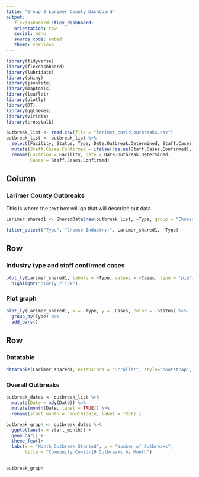 ```yaml
---
title: "Group 3 Larimer County Dashboard"
output:
   flexdashboard::flex_dashboard:
   orientation: row
   social: menu
   source_code: embed
   theme: cerulean
---
```

```r
library(tidyverse)
library(flexdashboard)
library(lubridate)
library(shiny)
library(jsonlite)
library(maptools)
library(leaflet)
library(plotly)
library(DT)
library(ggthemes)
library(viridis)
library(crosstalk)
```

```r
outbreak_list <- read.csv(file = "larimer_covid_outbreaks.csv")
outbreak_list <- outbreak_list %>%
  select(Facility, Status, Type, Date.Outbreak.Determined, Staff.Cases.Confirmed) %>% 
  mutate(Staff.Cases.Confirmed = ifelse(!is.na(Staff.Cases.Confirmed), Staff.Cases.Confirmed, 0)) %>% 
  rename(Location = Facility, Date = Date.Outbreak.Determined,
         Cases = Staff.Cases.Confirmed)
```

Column {.sidebar data-width=250}
-------------------------------------
### Larimer County Outbreaks
This is where the text box will go that will describe out data.

```r
Larimer_shared1 <- SharedData$new(outbreak_list, ~Type, group = "Choose Industry")

filter_select("Type", "Choose Industry:", Larimer_shared1, ~Type)
```

Row {data-height=350, data-width=300, .tabset}
-------------------------------------

### Industry type and staff confirmed cases

```r
plot_ly(Larimer_shared1, labels = ~Type, values = ~Cases, type = 'pie') %>%
  highlight("plotly_click")
```

### Plot graph

```r
plot_ly(Larimer_shared1, x = ~Type, y = ~Cases, color = ~Status) %>%
  group_by(Type) %>% 
  add_bars()
```

Row {data-height=600}
-------------------------------------
### Datatable

```r
datatable(Larimer_shared1, extensions = "Scroller", style="bootstrap", class="compact", width="100%", options=list(deferRender=TRUE, scrollY=300, scroller=TRUE))
```

### Overall Outbreaks
```r
outbreak_dates <- outbreak_list %>% 
  mutate(Date = mdy(Date)) %>%  
  mutate(month(Date, label = TRUE)) %>% 
  rename(start_month = `month(Date, label = TRUE)`)

outbreak_graph <- outbreak_dates %>% 
  ggplot(aes(x = start_month)) +
  geom_bar() +
  theme_few()+
  labs(x = "Month Outbreak Started", y = "Number of Outbreaks", 
       title = "Community Covid-19 Outbreaks by Month")
  

outbreak_graph
```






















